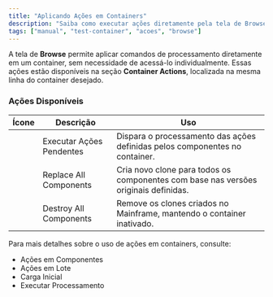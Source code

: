 ```yaml
---
title: "Aplicando Ações em Containers"
description: "Saiba como executar ações diretamente pela tela de Browse em containers no APTWEB."
tags: ["manual", "test-container", "acoes", "browse"]
---
```




A tela de **Browse** permite aplicar comandos de processamento diretamente em um container, sem necessidade de acessá-lo individualmente. Essas ações estão disponíveis na seção **Container Actions**, localizada na mesma linha do container desejado.

### Ações Disponíveis

<div className="overflow-x-auto border rounded-lg my-4">
  <table className="w-full text-left border-collapse">
    <thead className="bg-muted text-muted-foreground">
      <tr>
        <th className="px-4 py-2">Ícone</th>
        <th className="px-4 py-2">Descrição</th>
        <th className="px-4 py-2">Uso</th>
      </tr>
    </thead>
    <tbody>
      <tr>
        <td className="px-4 py-2"><Play className="inline w-4 h-4" /></td>
        <td className="px-4 py-2 font-semibold">Executar Ações Pendentes</td>
        <td className="px-4 py-2">Dispara o processamento das ações definidas pelos componentes no container.</td>
      </tr>
      <tr>
        <td className="px-4 py-2"><RotateCcw className="inline w-4 h-4" /></td>
        <td className="px-4 py-2 font-semibold">Replace All Components</td>
        <td className="px-4 py-2">Cria novo clone para todos os componentes com base nas versões originais definidas.</td>
      </tr>
      <tr>
        <td className="px-4 py-2"><CircleX className="inline w-4 h-4" /></td>
        <td className="px-4 py-2 font-semibold">Destroy All Components</td>
        <td className="px-4 py-2">Remove os clones criados no Mainframe, mantendo o container inativado.</td>
      </tr>
    </tbody>
  </table>
</div>

<MdxCallout type="link" title="Consulte também">
  Para mais detalhes sobre o uso de ações em containers, consulte:
  <ul className="list-disc ml-5 mt-2">
    <li>
      <Link href="/docs/manual/container-gerenciar/acoes" className="text-blue-600 underline">
        Ações em Componentes
      </Link>
    </li>
    <li>
      <Link href="/docs/manual/container-gerenciar/acoes" className="text-blue-600 underline">
        Ações em Lote
      </Link>
    </li>
    <li>
      <Link href="/docs/manual/container-gerenciar/carga-inicial" className="text-blue-600 underline">
        Carga Inicial
      </Link>
    </li>
    <li>
      <Link href="/docs/manual/container-gerenciar/processamento" className="text-blue-600 underline">
        Executar Processamento
      </Link>
    </li>
  </ul>
</MdxCallout>



